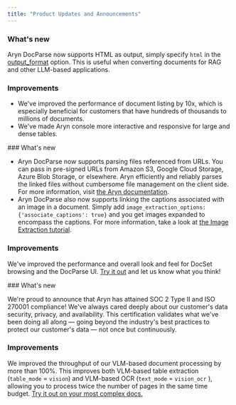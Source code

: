 ```yaml
---
title: "Product Updates and Announcements"
---
```


<Update label="August 11, 2025">

### What's new

Aryn DocParse now supports HTML as output, simply specify `html` in the [output_format](docparse/processing_options#output-format) option. This is useful when converting documents for RAG and other LLM-based applications.

### Improvements

- We've improved the performance of document listing by 10x, which is especially beneficial for customers that have hundreds of thousands to millions of documents.
- We've made Aryn console more interactive and responsive for large and dense tables.

</Update>


<Update label="August 4, 2025">
### What's new

- Aryn DocParse now supports parsing files referenced from URLs. You can pass in pre-signed URLs from Amazon S3, Google Cloud Storage, Azure Blob Storage, or elsewhere. Aryn efficiently and reliably parses the linked files without cumbersome file management on the client side. For more information, visit [the Aryn documentation](https://docs.aryn.ai/docparse/aryn_sdk#urls-as-input).
- Aryn DocParse also now supports linking the captions associated with an image in a document. Simply add `image_extraction_options: {'associate_captions': true}` and you get images expanded to encompass the captions. For more information, take a look at [the Image Extraction tutorial](https://docs.aryn.ai/docparse/tutorials/images#captions).

### Improvements

We've improved the performance and overall look and feel for DocSet browsing and the DocParse UI. [Try it out](https://app.aryn.ai/docparse) and let us know what you think!

</Update>



<Update label="July 28, 2025">
### What's new

We're proud to announce that Aryn has attained SOC 2 Type II and ISO 270001 compliance! We've always cared deeply about our customer's data security, privacy, and availability. This certification validates what we've been doing all along — going beyond the industry's best practices to protect our customer's data — not once but continuously.

### Improvements

We improved the throughput of our VLM-based document processing by more than 100%. This improves both VLM-based table extraction (`table_mode` = `vision`) and VLM-based OCR (`text_mode` = `vision_ocr` ), allowing you to process twice the number of pages in the same time budget. [Try it out on your most complex docs.](https://app.aryn.ai/docparse)

</Update>
